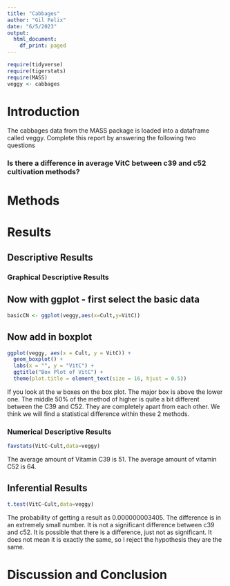 ```yaml
---
title: "Cabbages"
author: "Gil Felix"
date: "6/5/2023"
output:
  html_document:
    df_print: paged
---
```


```r
require(tidyverse)
require(tigerstats)
require(MASS)
veggy <- cabbages
```

# Introduction

<!--In this section you explain what you are trying to show.  Where did the data come from?  What is the research or other question you are trying to answer?!-->
 The cabbages data from the MASS package is loaded into a dataframe called veggy. Complete this report by answering the following two questions  
 
### Is there a difference in average VitC between c39 and c52 cultivation methods?  

# Methods

<!--Decide on your methods:  use "variable analysis" or other appropriate descriptors.  Make sure to choose at least one graphical method and at least one numerical method.!-->

# Results

<!--Divide this section into two sub-sections:  One for your descriptive  results and one for your inferential results.!-->

## Descriptive Results

### Graphical Descriptive Results

<!--Graphical results here.  Make sure to show your code.  Provide appropriate labels for axes, giving units if possible, and provide a good title for the graph, too.  Use the graphical results to describe the patterns if any that exist in the data as focused toward the research question!-->

## Now with ggplot - first select the basic data

```r
basicCN <- ggplot(veggy,aes(x=Cult,y=VitC))
```
## Now add in boxplot

```r
ggplot(veggy, aes(x = Cult, y = VitC)) +
  geom_boxplot() +
  labs(x = "", y = "VitC") +
  ggtitle("Box Plot of VitC") +
  theme(plot.title = element_text(size = 16, hjust = 0.5))
```
If you look at the w boxes on the box plot. The major box is above the lower one. The middle 50% of the method of higher is quite a bit different between the C39 and C52. They are completely apart from each other. We think we will find a statistical difference within these 2 methods.

### Numerical Descriptive Results

<!--Numerical results go here. Use the numerical results to describe the patterns if any that exist in the data as focused toward the research question!-->

```r
favstats(VitC~Cult,data=veggy)
```
The average amount of Vitamin C39 is 51. The average amount of vitamin C52 is 64. 

## Inferential Results

```r
t.test(VitC~Cult,data=veggy)
```
The probability of getting a result as 0.000000003405. The difference is in an extremely small number. It is not a significant difference between c39 and c52. It is possible that there is a difference, just not as significant. It does not mean it is exactly the same, so I reject the hypothesis they are the same.

# Discussion and Conclusion

<!--Discussion and conclusion here.  If you found a relationship be sure to consider whether the relationship occurs because one of the variavbles causes the other, or whether they perhasps are related for some other reason.  Watch the chapter 6 videos from the GeorgeTown videos collection.!-->
